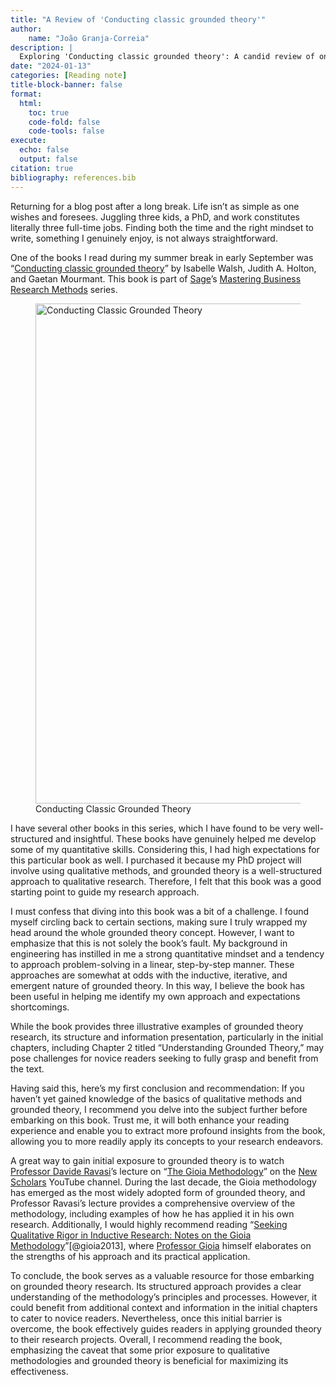 ```yaml
---
title: "A Review of 'Conducting classic grounded theory'"
author: 
    name: "João Granja-Correia"
description: | 
  Exploring 'Conducting classic grounded theory': A candid review of one of the Master Business Research Methods series book
date: "2024-01-13"
categories: [Reading note]
title-block-banner: false
format: 
  html:
    toc: true
    code-fold: false
    code-tools: false
execute:
  echo: false
  output: false
citation: true
bibliography: references.bib
---
```


Returning for a blog post after a long break. Life isn’t as simple as one wishes and foresees. Juggling three kids, a PhD, and work constitutes literally three full-time jobs. Finding both the time and the right mindset to write, something I genuinely enjoy, is not always straightforward.

One of the books I read during my summer break in early September was “[Conducting classic grounded theory](https://www.amazon.es/Conducting-Grounded-Business-Management-Mastering/dp/1526460084/ref=sr_1_1?__mk_es_ES=%C3%85M%C3%85%C5%BD%C3%95%C3%91&crid=36KAB0Y4QE4KC&keywords=Conducting+classic+grounded+theory&qid=1705177761&sprefix=conducting+classic+grounded+theory%2Caps%2C272&sr=8-1)” by Isabelle Walsh, Judith A. Holton, and Gaetan Mourmant. This book is part of [Sage](https://uk.sagepub.com/en-gb/eur/home)’s [Mastering Business Research Methods](https://uk.sagepub.com/en-gb/eur/mbrm) series.

![Conducting Classic Grounded Theory](img/20230908_095128.jpg){fig-alt="Conducting Classic Grounded Theory" fig-align="center" width="800"}

I have several other books in this series, which I have found to be very well-structured and insightful. These books have genuinely helped me develop some of my quantitative skills. Considering this, I had high expectations for this particular book as well. I purchased it because my PhD project will involve using qualitative methods, and grounded theory is a well-structured approach to qualitative research. Therefore, I felt that this book was a good starting point to guide my research approach.

I must confess that diving into this book was a bit of a challenge. I found myself circling back to certain sections, making sure I truly wrapped my head around the whole grounded theory concept. However, I want to emphasize that this is not solely the book's fault. My background in engineering has instilled in me a strong quantitative mindset and a tendency to approach problem-solving in a linear, step-by-step manner. These approaches are somewhat at odds with the inductive, iterative, and emergent nature of grounded theory. In this way, I believe the book has been useful in helping me identify my own approach and expectations shortcomings.

While the book provides three illustrative examples of grounded theory research, its structure and information presentation, particularly in the initial chapters, including Chapter 2 titled "Understanding Grounded Theory," may pose challenges for novice readers seeking to fully grasp and benefit from the text.

Having said this, here's my first conclusion and recommendation: If you haven't yet gained knowledge of the basics of qualitative methods and grounded theory, I recommend you delve into the subject further before embarking on this book. Trust me, it will both enhance your reading experience and enable you to extract more profound insights from the book, allowing you to more readily apply its concepts to your research endeavors.

A great way to gain initial exposure to grounded theory is to watch [Professor Davide Ravasi](https://scholar.google.com/citations?user=P4qHxikAAAAJ)'s lecture on "[The Gioia Methodology](https://www.youtube.com/watch?v=YIeo65NgIvY&list=PLbJ0geV0NuEhYhb9ZVB_iqx3DLSJQZUDn&index=1)" on the [New Scholars](https://www.youtube.com/@NewScholars) YouTube channel. During the last decade, the Gioia methodology has emerged as the most widely adopted form of grounded theory, and Professor Ravasi's lecture provides a comprehensive overview of the methodology, including examples of how he has applied it in his own research. Additionally, I would highly recommend reading "[Seeking Qualitative Rigor in Inductive Research: Notes on the Gioia Methodology](https://journals.sagepub.com/doi/10.1177/1094428112452151)"[@gioia2013], where [Professor Gioia](https://scholar.google.com/citations?hl=en&user=bjYIwrIAAAAJ) himself elaborates on the strengths of his approach and its practical application.

To conclude, the book serves as a valuable resource for those embarking on grounded theory research. Its structured approach provides a clear understanding of the methodology's principles and processes. However, it could benefit from additional context and information in the initial chapters to cater to novice readers. Nevertheless, once this initial barrier is overcome, the book effectively guides readers in applying grounded theory to their research projects. Overall, I recommend reading the book, emphasizing the caveat that some prior exposure to qualitative methodologies and grounded theory is beneficial for maximizing its effectiveness.
